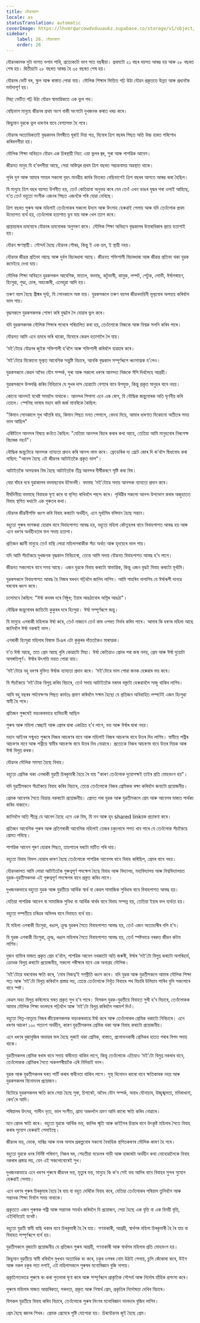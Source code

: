 ```yaml
---
title: যৌৱনকাল
locale: as
statusTranslation: automatic
coverImage: https://lhvmrqwrcowdvduuaukz.supabase.co/storage/v1/object/public/strapi-uploads/small_cover-educacion-fundamental.webp-2d51a7828a2b1309555be27f7e2a61a0.webp
sidebar:
    label: 26. যৌৱনকাল
    order: 26
---
```

যৌৱনকালক দুটা ভাগত ভগাব পাৰি, প্ৰত্যেকটো ভাগ সাত বছৰীয়া। প্ৰথমটো ২১ বছৰ বয়সত আৰম্ভ হয় আৰু ২৮ বছৰত শেষ হয়। দ্বিতীয়টো ২৮ বছৰত আৰম্ভ হৈ ৩৫ বছৰত শেষ হয়।

যৌৱনৰ ভেটি ঘৰ, স্কুল আৰু ৰাস্তাত পোৱা যায়। মৌলিক শিক্ষাৰ ভিত্তিত গঢ়ি উঠা যৌৱন প্ৰকৃততে উন্নত আৰু প্ৰধানকৈ মৰ্যাদাপূৰ্ণ হয়।

মিছা ভেটিত গঢ়ি উঠা যৌৱন স্বাভাৱিকতে এক ভুল পথ।

বেছিভাগ মানুহে জীৱনৰ প্ৰথম অংশ বাকী অংশটো দুখজনক কৰাত খৰচ কৰে।

কিছুমান যুৱকে ভুল ধাৰণাৰ বাবে বেশ্যাসক্ত হৈ পৰে।

যৌৱনৰ অত্যাধিকতাই বৃদ্ধকালৰ বিপৰীতে ঘূৰাই দিয়া পত্ৰ, যিবোৰ ত্ৰিশ বছৰৰ পিছত অতি উচ্চ হাৰত পৰিশোধ কৰিবলগীয়া হয়।

মৌলিক শিক্ষা অবিহনে যৌৱন এক চিৰস্থায়ী নিচা: এয়া ভুলৰ জ্বৰ, সুৰা আৰু পাশৱিক আবেগ।

জীৱনত মানুহ যি হ’বলগীয়া আছে, সেয়া অস্তিত্বৰ প্ৰথম ত্ৰিশ বছৰত সম্ভাৱনাময় অৱস্থাত থাকে।

পূৰ্বৰ যুগ আৰু আমাৰ সময়ৰ সকলো বৃহৎ মানৱীয় কাৰ্যৰ ভিতৰত বেছিভাগেই ত্ৰিশ বছৰৰ আগতে আৰম্ভ কৰা হৈছিল।

যি মানুহে ত্ৰিশ বছৰ বয়সত উপনীত হয়, তেওঁ কেতিয়াবা অনুভৱ কৰে যেন তেওঁ এখন ডাঙৰ যুদ্ধৰ পৰা ওলাই আহিছে, য’ত তেওঁ বহুতো সংগীক এজনৰ পিছত এজনকৈ পৰি যোৱা দেখিছে।

ত্ৰিশ বছৰত পুৰুষ আৰু মহিলাই তেওঁলোকৰ সকলো উদ্যম আৰু উৎসাহ হেৰুৱাই পেলায় আৰু যদি তেওঁলোক প্ৰথম উদ্যোগত ব্যৰ্থ হয়, তেওঁলোক হতাশাত ডুব যায় আৰু খেল ত্যাগ কৰে।

প্ৰাপ্তবয়স্কৰ ভ্ৰমবোৰে যৌৱনৰ ভ্ৰমবোৰক অনুসৰণ কৰে। মৌলিক শিক্ষা অবিহনে বৃদ্ধকালৰ উত্তৰাধিকাৰ প্ৰায়ে হতাশাই হয়।

যৌৱন ক্ষণস্থায়ী। সৌন্দৰ্য হৈছে যৌৱনৰ গৌৰৱ, কিন্তু ই এক ভ্ৰম, ই স্থায়ী নহয়।

যৌৱনৰ জীৱন্ত প্ৰতিভা আছে আৰু দুৰ্বল বিচাৰধাৰা আছে। জীৱনত শক্তিশালী বিচাৰধাৰা আৰু জীৱন্ত প্ৰতিভা থকা যুৱক কমেইহে দেখা যায়।

মৌলিক শিক্ষা অবিহনে যুৱকসকল আবেগিক, মাতাল, বদমাছ, কটুভাষী, কামুক, লম্পট, পেটুক, লোভী, ঈৰ্ষাপৰায়ণ, হিংসুৱা, গুণ্ডা, চোৰ, অহংকাৰী, এলেহুৱা আদি হয়।

তৰুণ বয়স হৈছে গ্ৰীষ্মৰ সূৰ্য্য, যি সোনকালে অস্ত যায়। যুৱকসকলে তৰুণ বয়সৰ জীৱনদায়িনী মূল্যবোৰ অপব্যয় কৰিবলৈ ভাল পায়।

বৃদ্ধসকলে যুৱকসকলক শোষণ কৰি যুদ্ধলৈ লৈ যোৱাৰ ভুল কৰে।

যদি যুৱকসকলক মৌলিক শিক্ষাৰ পথেৰে পৰিচালিত কৰা হয়, তেওঁলোকে নিজকে আৰু বিশ্বক সলনি কৰিব পাৰে।

যৌৱনত আমি এনে ভ্ৰমৰে ভৰি থাকো, যিবোৰে কেৱল হতাশালৈ লৈ যায়।

‘মই’টোৱে যৌৱনৰ জুইক শক্তিশালী হ’বলৈ আৰু শক্তিশালী কৰিবলৈ ব্যৱহাৰ কৰে।

‘মই’টোৱে যিকোনো মূল্যত আবেগিক সন্তুষ্টি বিচাৰে, আনকি বৃদ্ধকাল সম্পূৰ্ণৰূপে ধ্বংসাত্মক হ’লেও।

যুৱকসকলে কেৱল অবৈধ যৌন সম্পৰ্ক, সুৰা আৰু সকলো ধৰণৰ আনন্দত নিজকে সঁপি দিবলৈহে আগ্ৰহী।

যুৱকসকলে উপলব্ধি কৰিব নিবিচাৰে যে সুখৰ দাস হোৱাটো বেশ্যাৰ বাবে উপযুক্ত, কিন্তু প্ৰকৃত মানুহৰ বাবে নহয়।

কোনো আনন্দই যথেষ্ট সময়লৈ নাথাকে। আনন্দৰ পিপাসা এনে এক ৰোগ, যি বৌদ্ধিক জন্তুবোৰক অতি ঘৃণনীয় কৰি তোলে। স্পেনিছ ভাষাৰ মহান কবি জৰ্জ মানৰিকে কৈছিল:

"কিমান সোনকালে সুখ আঁতৰি যায়,
কিমান পিছত মনত পেলালে,
বেদনা দিয়ে,
আমাৰ ধাৰণাত
যিকোনো অতীতৰ সময় ভাল আছিল"

এৰিষ্টটলে আনন্দৰ বিষয়ে কওঁতে কৈছিল: "যেতিয়া আনন্দৰ বিচাৰ কৰাৰ কথা আহে, তেতিয়া আমি মানুহবোৰ নিৰপেক্ষ বিচাৰক নহওঁ"।

বৌদ্ধিক জন্তুটোৱে আনন্দক ন্যায্যতা প্ৰদান কৰি আনন্দ লাভ কৰে। ফ্ৰেডেৰিক দ্য গ্ৰেটে জোৰ দি ক’বলৈ দ্বিধাবোধ কৰা নাছিল: "আনন্দ হৈছে এই জীৱনৰ আটাইতকৈ প্ৰকৃত ভাল"।

আটাইতকৈ অসহ্যকৰ বিষ হৈছে আটাইতকৈ তীব্ৰ আনন্দৰ দীৰ্ঘীকৰণে সৃষ্টি কৰা বিষ।

বেয়া ঘাঁহৰ দৰে যুৱাকালৰ বদমাছবোৰ উভৈনদী। বদমাছ ‘মই’টোৱে সদায় আনন্দক ন্যায্যতা প্ৰদান কৰে।

দীৰ্ঘদিনীয়া বদমাছে বিবাহক ঘৃণা কৰে বা স্থগিত ৰাখিবলৈ পছন্দ কৰে। পৃথিৱীৰ সকলো আনন্দ উপভোগ কৰাৰ অজুহাতত বিবাহ স্থগিত ৰখাটো এক গুৰুতৰ কথা।

যৌৱনৰ জীৱনীশক্তি ধ্বংস কৰি বিবাহ কৰাটো অৰ্থহীন, এনে মূৰ্খামিৰ বলিদান হৈছে সন্তান।

বহুতো পুৰুষ ভাগৰুৱা হোৱাৰ বাবে বিবাহপাশত আবদ্ধ হয়, বহুতো মহিলা কৌতূহলৰ বাবে বিবাহপাশত আবদ্ধ হয় আৰু এনে ধৰণৰ অৰ্থহীনতাৰ ফল সদায় হতাশা।

প্ৰতিজন জ্ঞানী মানুহে তেওঁ বাছি লোৱা মহিলাগৰাকীক সঁচা অৰ্থত আৰু হৃদয়েৰে ভাল পায়।

যদি আমি সঁচাকৈয়ে দুখজনক বৃদ্ধকাল নিবিচাৰো, তেন্তে আমি সদায় যৌৱনত বিবাহপাশত আবদ্ধ হ’ব লাগে।

জীৱনত সকলোৰে বাবে সময় আছে। এজন যুৱকে বিবাহ কৰাটো স্বাভাৱিক, কিন্তু এজন বৃদ্ধই বিবাহ কৰাটো মূৰ্খামি।

যুৱকসকলে বিবাহপাশত আবদ্ধ হৈ নিজৰ ঘৰখন গঢ়িবলৈ জানিব লাগিব। আমি পাহৰিব নালাগিব যে ঈৰ্ষাৰূপী দানৱে ঘৰবোৰ ধ্বংস কৰে।

চলোমনে কৈছিল: "ঈৰ্ষা কবৰৰ দৰে নিষ্ঠুৰ; ইয়াৰ আঙঠাবোৰ অগ্নিৰ আঙঠা"।

বৌদ্ধিক জন্তুবোৰৰ জাতিটো কুকুৰৰ দৰে হিংসুৱা। ঈৰ্ষা সম্পূৰ্ণৰূপে জন্তু।

যি মানুহে এগৰাকী মহিলাক ঈৰ্ষা কৰে, তেওঁ নাজানে তেওঁ কাৰ ওপৰত নিৰ্ভৰ কৰিব পাৰে। আমাৰ কি ধৰণৰ মহিলা আছে জানিবলৈ ঈৰ্ষা নকৰাই ভাল।

এগৰাকী হিংসুৱা মহিলাৰ বিষাক্ত চিঞৰ এটা কুকুৰৰ দাঁততকৈও মাৰাত্মক।

য’ত ঈৰ্ষা আছে, তাত প্ৰেম আছে বুলি কোৱাটো মিছা। ঈৰ্ষা কেতিয়াও প্ৰেমৰ পৰা জন্ম নলয়, প্ৰেম আৰু ঈৰ্ষা দুয়োটা অসঙ্গতিপূৰ্ণ। ঈৰ্ষাৰ উৎপত্তি ভয়ত পোৱা যায়।

‘মই’টোৱে বহু ধৰণৰ যুক্তিত ঈৰ্ষাক ন্যায্যতা প্ৰদান কৰে। ‘মই’টোৱে ভাল পোৱা জনক হেৰুৱাৰ ভয় কৰে।

যি সঁচাকৈয়ে ‘মই’টোক বিলুপ্ত কৰিব বিচাৰে, তেওঁ সদায় আটাইতকৈ মৰমৰ বস্তুটো হেৰুৱাবলৈ সাজু থাকিব লাগিব।

আমি বহু বছৰৰ পৰ্যবেক্ষণৰ পিছত কাৰ্যতঃ প্ৰমাণ কৰিবলৈ সক্ষম হৈছো যে প্ৰতিজন অবিবাহিত লম্পটেই এজন হিংসুৱা স্বামী হৈ পৰে।

প্ৰতিজন পুৰুষেই ভয়ংকৰভাৱে ব্যভিচাৰী আছিল

পুৰুষ আৰু মহিলা স্বেচ্ছাই আৰু প্ৰেমৰ দ্বাৰা একত্ৰিত হ’ব লাগে, ভয় আৰু ঈৰ্ষাৰ দ্বাৰা নহয়।

মহান আইনৰ সন্মুখত পুৰুষে নিজৰ আচৰণৰ বাবে আৰু মহিলাই নিজৰ আচৰণৰ বাবে উত্তৰ দিব লাগিব। স্বামীয়ে পত্নীৰ আচৰণৰ বাবে আৰু পত্নীয়ে স্বামীৰ আচৰণৰ বাবে উত্তৰ দিব নোৱাৰে। প্ৰত্যেকে নিজৰ আচৰণৰ বাবে উত্তৰ দিয়ক আৰু ঈৰ্ষা বিলুপ্ত কৰক।

যৌৱনৰ মৌলিক সমস্যা হৈছে বিবাহ।

বহুতো প্ৰেমিক থকা এগৰাকী যুৱতী চিৰকুমাৰী হৈয়ে ৰৈ যায় "কাৰণ তেওঁলোক দুয়োপক্ষই তাইৰ প্ৰতি মোহভংগ হয়"।

যদি যুৱতীসকলে সঁচাকৈয়ে বিবাহ কৰিব বিচাৰে, তেন্তে তেওঁলোকে নিজৰ প্ৰেমিকক ৰক্ষা কৰিবলৈ জনাটো প্ৰয়োজনীয়।

প্ৰেমক আবেগৰ সৈতে বিভ্ৰান্ত নকৰাটো প্ৰয়োজনীয়। প্ৰেমত পৰা যুৱক আৰু যুৱতীসকলে প্ৰেম আৰু আবেগৰ মাজত পাৰ্থক্য কৰিব নাজানে।

জানিবলৈ অতি শীঘ্ৰে যে আবেগ হৈছে এনে এক বিষ, যি মন আৰু হৃদ shared linkয়ক প্ৰতাৰণা কৰে।

প্ৰতিজন আবেগিক পুৰুষ আৰু প্ৰতিগৰাকী আবেগিক মহিলাই তেজৰ চকুলোৰে শপত খাব পাৰে যে তেওঁলোক সঁচাকৈয়ে প্ৰেমত পৰিছে।

পাশৱিক আবেগ পূৰণ হোৱাৰ পিছত, তাচপাতৰ ঘৰটো মাটিত পৰি যায়।

বহুতো বিবাহ বিফল হোৱাৰ কাৰণ হৈছে তেওঁলোকে পাশৱিক আবেগৰ বাবে বিবাহ কৰিছিল, প্ৰেমৰ বাবে নহয়।

যৌৱনকালত আমি লোৱা আটাইতকৈ গুৰুত্বপূৰ্ণ পদক্ষেপ হৈছে বিবাহ আৰু বিদ্যালয়, মহাবিদ্যালয় আৰু বিশ্ববিদ্যালয়ত যুৱক-যুৱতীসকলক এই গুৰুত্বপূৰ্ণ পদক্ষেপৰ বাবে প্ৰস্তুত কৰিব লাগে।

দুখজনকভাৱে বহুতো যুৱক আৰু যুৱতীয়ে আৰ্থিক স্বাৰ্থ বা কেৱল সামাজিক সুবিধাৰ বাবে বিবাহপাশত আবদ্ধ হয়।

যেতিয়া পাশৱিক আবেগ বা সামাজিক সুবিধা বা আৰ্থিক স্বাৰ্থৰ বাবে বিবাহ সম্পন্ন হয়, তেতিয়া ইয়াৰ ফল ব্যৰ্থতা হয়।

বহুতো দম্পতীয়ে চৰিত্ৰৰ অমিলৰ বাবে বিবাহত ব্যৰ্থ হয়।

যি মহিলা এগৰাকী হিংসুৱা, খঙাল, ক্ৰুদ্ধ যুৱকৰ সৈতে বিবাহপাশত আবদ্ধ হয়, তেওঁ এজন অত্যাচাৰীৰ বলি হ’ব।

যি যুৱক এগৰাকী হিংসুৱা, ক্ৰুদ্ধ, খঙাল মহিলাৰ সৈতে বিবাহপাশত আবদ্ধ হয়, তেওঁ স্পষ্টভাৱে নৰকত জীৱন কটাব লাগিব।

দুজন ব্যক্তিৰ মাজত প্ৰকৃত প্ৰেম হ’বলৈ, পাশৱিক আবেগ নথকাটো অতি জৰুৰী, ঈৰ্ষাৰ ‘মই’টো বিলুপ্ত কৰাটো অপৰিহাৰ্য, ক্ৰোধক বিলুপ্ত কৰাটো প্ৰয়োজনীয়, সকলো পৰীক্ষাৰ বাবে এক অনাগ্ৰহ মৌলিক।

‘মই’টোৱে ঘৰবোৰৰ ক্ষতি কৰে, ‘মোৰ নিজত্ব’ই সম্প্ৰীতি ধ্বংস কৰে। যদি যুৱক আৰু যুৱতীসকলে আমাৰ মৌলিক শিক্ষা পঢ়ে আৰু ‘মই’টো বিলুপ্ত কৰিবলৈ প্ৰস্তাৱ লয়, তেন্তে তেওঁলোকে নিখুঁত বিবাহৰ পথ বিচাৰি উলিয়াব পাৰিব বুলি সকলোৰে বাবে স্পষ্ট।

কেৱল অহং বিলুপ্ত কৰিলেহে ঘৰত প্ৰকৃত সুখ হ’ব পাৰে। যিসকল যুৱক-যুৱতীয়ে বিবাহত সুখী হ’ব বিচাৰে, তেওঁলোকক আমাৰ মৌলিক শিক্ষা ভালদৰে পঢ়িবলৈ আৰু ‘মই’টো বিলুপ্ত কৰিবলৈ পৰামৰ্শ দিওঁ।

বহুতো পিতৃ-মাতৃয়ে নিজৰ জীয়েকসকলক ভয়ংকৰভাৱে ঈৰ্ষা কৰে আৰু তেওঁলোকৰ প্ৰেমিক থকাটো নিবিচাৰে। এনে ধৰণৰ আচৰণ ১০০ শতাংশ অৰ্থহীন, কাৰণ যুৱতীসকলৰ প্ৰেমিক থকা আৰু বিবাহ কৰাটো প্ৰয়োজনীয়।

এনে ধৰণৰ বুজাবুজিৰ অভাৱৰ ফল হৈছে লুকাই থকা প্ৰেমিক, ৰাস্তাত, প্ৰলোভনকাৰী প্ৰেমিকৰ হাতত পৰাৰ বিপদ সদায় থাকে।

যুৱতীসকলৰ প্ৰেমিক ৰখাৰ বাবে সদায় স্বাধীনতা থাকিব লাগে, কিন্তু তেওঁলোকে এতিয়াও ‘মই’টো বিলুপ্ত নকৰাৰ বাবে, তেওঁলোকক প্ৰেমিকৰ সৈতে অকলশৰীয়াকৈ এৰি নিদিয়াই ভাল।

যুৱক আৰু যুৱতীসকলৰ ঘৰত পাৰ্টি কৰাৰ স্বাধীনতা থাকিব লাগে। সুস্থ বিনোদন কাৰো বাবে ক্ষতিকাৰক নহয় আৰু যুৱকসকলৰ বিনোদনৰ প্ৰয়োজন।

যিটোৱে যুৱকসকলৰ ক্ষতি কৰে সেয়া হৈছে সুৰা, চিগাৰেট, অবৈধ যৌন সম্পৰ্ক, অবাধ যৌনাচাৰ, উচ্ছৃঙ্খলতা, মদিৰাখানা, কেব’ৰে আদি।

পৰিয়ালৰ উৎসৱ, শালীন নৃত্য, ভাল সংগীত, গ্ৰাম্য অঞ্চললৈ ভ্ৰমণ আদি কাৰো ক্ষতি কৰিব নোৱাৰে।

মনে প্ৰেমৰ ক্ষতি কৰে। বহুতো যুৱকে আৰ্থিক ভয়, কালিৰ স্মৃতি আৰু কাইলৈৰ চিন্তাৰ বাবে উৎকৃষ্ট মহিলাৰ সৈতে বিবাহ কৰাৰ সুযোগ হেৰুৱাই পেলাইছে।

জীৱনৰ ভয়, ভোক, দাৰিদ্ৰ আৰু মনৰ অসাৰ প্ৰকল্পবোৰ সকলো বৈবাহিক স্থগিতকৰণৰ মৌলিক কাৰণ হৈ পৰে।

বহুতো যুৱকে ধনৰ নিৰ্দিষ্ট পৰিমাণ, নিজৰ ঘৰ, শেহতীয়া মডেলৰ গাড়ী আৰু হাজাৰটা অৰ্থহীন কথা নোহোৱালৈকে বিবাহ নকৰাৰ প্ৰস্তাৱ লয়, যেন এই সকলোবোৰেই সুখ।

দুখজনকভাৱে এনে ধৰণৰ পুৰুষে জীৱনৰ ভয়, মৃত্যুৰ ভয়, মানুহে কি ক’ব সেই ভয় আদিৰ বাবে বিবাহৰ সুন্দৰ সুযোগ হেৰুৱাই পেলায়।

এনে ধৰণৰ পুৰুষ চিৰকুমাৰ হৈয়ে ৰৈ যায় বা বহুত দেৰিকৈ বিবাহ কৰে, যেতিয়া তেওঁলোকৰ পৰিয়াল তুলিবলৈ আৰু সন্তানক শিক্ষা দিবলৈ সময় নাথাকে।

প্ৰকৃততে এজন পুৰুষক পত্নী আৰু সন্তানক সমৰ্থন কৰিবলৈ যি প্ৰয়োজন, সেয়া হৈছে এক বৃত্তি বা এক বিনয়ী বৃত্তি, এইখিনিয়েই যথেষ্ট।

বহুতো যুৱতী স্বামী বাছি থকাৰ বাবে চিৰকুমাৰী হৈ ৰৈ যায়। গণনাকাৰী, আগ্ৰহী, স্বাৰ্থপৰ মহিলা চিৰকুমাৰী হৈ ৰৈ যায় বা বিবাহত সম্পূৰ্ণৰূপে ব্যৰ্থ হয়।

যুৱতীসকলে বুজাটো প্ৰয়োজনীয় যে প্ৰতিজন পুৰুষ আগ্ৰহী, গণনাকাৰী আৰু স্বাৰ্থপৰ মহিলাৰ প্ৰতি মোহভংগ হয়।

কিছুমান যুৱতীয়ে স্বামী ধৰিবলৈ মুখখন অত্যাধিক ৰং কৰে, চকুৰ ওপৰৰ নোম উঠাই পেলায়, চুলি কেঁকোৰা কৰে, উইগ আৰু নকল চকুৰ পতা লগাই, এই মহিলাসকলে পুৰুষৰ মনোবিজ্ঞান বুজি নাপায়।

প্ৰকৃতিগতভাৱে পুৰুষে ৰং কৰা পুতলাক ঘৃণা কৰে আৰু সম্পূৰ্ণৰূপে প্ৰাকৃতিক সৌন্দৰ্য আৰু নিৰ্দোষ হাঁহিক প্ৰশংসা কৰে।

পুৰুষে মহিলাৰ মাজত আন্তৰিকতা, সৰলতা, প্ৰকৃত আৰু নিস্বাৰ্থ প্ৰেম, প্ৰকৃতিৰ নিৰ্দোষতা দেখিব বিচাৰে।

যিসকল যুৱতীয়ে বিবাহ কৰিব বিচাৰে, তেওঁলোকে পুৰুষ লিংগৰ মনোবিজ্ঞান ভালদৰে বুজিব লাগিব।

প্ৰেম হৈছে জ্ঞানৰ শিখৰ। প্ৰেমক প্ৰেমেৰে পুষ্টি যোগোৱা হয়। চিৰযৌৱনৰ জুই হৈছে প্ৰেম।
